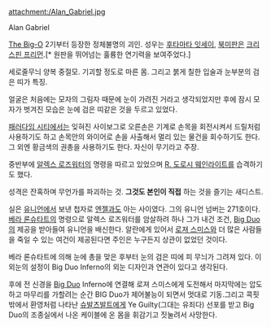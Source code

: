 attachment:/Alan_Gabriel.jpg

Alan Gabriel

[[The Big-O]] 2기부터 등장한 정체불명의 괴인. 성우는 [[후타마타 잇세이]], [[북미판]]은 [[크리스핀 프리먼]].[* 원판을 뛰어넘는 훌륭한 연기력을 보여주었다.]

세로줄무늬 양복 중절모. 기괴할 정도로 마른 몸. 그리고 붉게 칠한 입술과 눈부분의 검은 띠가 특징.

얼굴은 처음에는 모자의 그림자 때문에 눈이 가려진 거라고 생각되었지만 후에 잠시 모자가 벗겨진 모습은 눈에 검은 띠같은 것을 두르고 있었다.

[[패러다임 시티]]에서는 잊혀진 사이보그로 오른손은 기계로 손목을 회전시켜서 드릴처럼 사용하기도 하고 손목안의 와이어로 손을 사출해서 멀리 있는 물건을 회수하기도 한다.그 외엔 황금색의 권총을 사용하기도 한다. 자신이 무기라고 주장.

중반부에 [[알렉스 로즈워터]]의 명령을 따르고 있었으며 [[R. 도로시 웨인라이트]]를 습격하기도 했다.

성격은 잔혹하며 무언가를 파괴하는 것. '''그것도 본인이 직접''' 하는 것을 즐기는 새디스트.


실은 [[유니언]]에서 보낸 첩자로 [[엔젤]]과도 아는 사이였다. 그의 유니언 넘버는 271호이다. [[베라 론슈타트]]의 명령으로 알렉스 로즈워터를 암살하려 하나 그가 내건 조건, [[Big Duo]]의 제공을 받아들여 유니언을 배신한다. 알란에게 있어서 [[로져 스미스]]와 더 많은 사람들을 죽일 수 있는 여건이 제공된다면 주인은 누구든지 상관이 없었던 것이다.

베라 론슈타트에 의해 눈에 총을 맞은 후부터 눈의 검은 띠에 피 무늬가 그려져 있다. 이 외눈의 설정이 Big Duo Inferno의 외눈 디자인과 연관이 있다고 생각된다.

후에 전 신경을 [[Big Duo]] Inferno에 연결해 로져 스미스에게 도전해서 마지막에는 압도하고 마무리를 가할려는 순간 BIG Duo가 제어불능이 되면서 멋대로 기동.그리고 콕핏 밖에서 환영처럼 나타난 [[슈발츠발트]]에게 Ye Guilty(그대는 유죄다) 선포를 받고 Big Duo의 조종실에서 나온 케이블에 온 몸을 휘감기고 짓눌려서 사망한다.
